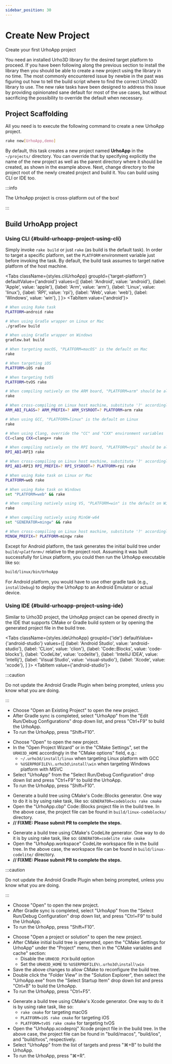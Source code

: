 ```yaml
---
sidebar_position: 30
---
```



# Create New Project

Create your first UrhoApp project

You need an installed Urho3D library for the desired target platform to proceed. If you have been following along the previous section to install the library then you should be able to create a new project using the library in no time. The most commonly encountered issue by newbie in the past was figuring out how to tell the build script where to find the correct Urho3D library to use. The new rake tasks have been designed to address this issue by providing opinionated sane default for most of the use cases, but without sacrificing the possibility to override the default when necessary.

## Project Scaffolding

All you need is to execute the following command to create a new UrhoApp project.

```bash
rake new[UrhoApp,demo]
```

By default, this task creates a new project named **UrhoApp** in the `~/projects/` directory. You can override that by specifying explicitly the name of the new project as well as the parent directory where it should be created, as shown in the example above. Next, change directory to the project root of the newly created project and build it. You can build using CLI or IDE too.

:::info

The UrhoApp project is cross-platform out of the box!

:::

## Build UrhoApp project

### Using CLI {#build-urhoapp-project-using-cli}

Simply invoke `rake build` or just `rake` (as build is the default task). In order to target a specific platform, set the `PLATFORM` environment variable just before invoking the task. By default, the build task assumes to target native platform of the host machine.

<Tabs
  className={styles.cliUrhoApp}
  groupId={'target-platform'}
  defaultValue={'android'}
  values={[
    {label: 'Android', value: 'android'},
    {label: 'Apple', value: 'apple'},
    {label: 'Arm', value: 'arm'},
    {label: 'Linux', value: 'linux'},
    {label: 'RPI', value: 'rpi'},
    {label: 'Web', value: 'web'},
    {label: 'Windows', value: 'win'},
  ]
  }>
  <TabItem value={'android'}>

```bash
# When using Rake task
PLATFORM=android rake

# When using Gradle wrapper on Linux or Mac
./gradlew build

# When using Gradle wrapper on Windows
gradlew.bat build
```

  </TabItem>
  <TabItem value={'apple'}>

```bash
# When targeting macOS, "PLATFORM=macOS" is the default on Mac
rake

# When targeting iOS
PLATFORM=iOS rake

# When targeting tvOS
PLATFORM=tvOS rake
```

  </TabItem>
  <TabItem value={'arm'}>

```bash
# When compiling natively on the ARM board, "PLATFORM=arm" should be already set
rake

# When cross-compiling on Linux host machine, substitute '?' accordingly
ARM_ABI_FLAGS=? ARM_PREFIX=? ARM_SYSROOT=? PLATFORM=arm rake
```

  </TabItem>
  <TabItem value={'linux'}>

```bash
# When using GCC, "PLATFORM=linux" is the default on Linux
rake

# When using Clang, override the "CC" and "CXX" environment variables
CC=clang CXX=clang++ rake
```

  </TabItem>
  <TabItem value={'rpi'}>

```bash
# When compiling natively on the RPI board, "PLATFORM=rpi" should be already set
RPI_ABI=RPI3 rake

# When cross-compiling on Linux host machine, substitute '?' accordingly
RPI_ABI=RPI3 RPI_PREFIX=? RPI_SYSROOT=? PLATFORM=rpi rake
```

  </TabItem>
  <TabItem value={'web'}>

```bash
# When using Rake task on Linux or Mac
PLATFORM=web rake

# When using Rake task on Windows
set "PLATFORM=web" && rake
```

  </TabItem>
  <TabItem value={'win'}>

```bash
# When compiling natively using VS, "PLATFORM=win" is the default on Windows
rake

# When compiling natively using MinGW-w64
set "GENERATOR=mingw" && rake

# When cross-compiling on Linux host machine, substitute '?' accordingly
MINGW_PREFIX=? PLATFORM=mingw rake
```

  </TabItem>
</Tabs>

Except for Android platform, the task generates the initial build tree under <code>build/<em>&lt;platform&gt;</em>/</code> relative to the project root. Assuming it was built successfully for Linux platform, you could then run the UrhoApp executable like so:

```bash
build/linux/bin/UrhoApp
```

For Android platform, you would have to use other gradle task (e.g., `installDebug`) to deploy the UrhoApp to an Android Emulator or actual device.

### Using IDE {#build-urhoapp-project-using-ide}

Similar to Urho3D project, the UrhoApp project can be opened directly in the IDE that supports CMake or Gradle build system or by opening the generated project file in the build tree.

<Tabs
  className={styles.ideUrhoApp}
  groupId={'ide'}
  defaultValue={'android-studio'}
  values={[
    {label: 'Android Studio', value: 'android-studio'},
    {label: 'CLion', value: 'clion'},
    {label: 'Code::Blocks', value: 'code-blocks'},
    {label: 'CodeLite', value: 'codelite'},
    {label: 'IntelliJ IDEA', value: 'intellij'},
    {label: 'Visual Studio', value: 'visual-studio'},
    {label: 'Xcode', value: 'xcode'},
  ]
  }>
  <TabItem value={'android-studio'}>

<div className={clsx('textBlock', styles.fixedHeight)}>

:::caution

Do not update the Android Gradle Plugin when being prompted, unless you know what you are doing.

:::

- Choose "Open an Existing Project" to open the new project.
- After Gradle sync is completed, select "UrhoApp" from the "Edit Run/Debug Configurations" drop down list, and press "Ctrl+F9" to build the UrhoApp.
- To run the UrhoApp, press "Shift+F10".

</div>

  </TabItem>
  <TabItem value={'clion'}>

<div className={clsx('textBlock', styles.fixedHeight)}>

- Choose "Open" to open the new project.
- In the "Open Project Wizard" or in the "CMake Settings", set the `URHO3D_HOME` accordingly in the "CMake options" field, e.g.:
  - `~/.urho3d/install/linux` when targeting Linux platform with GCC
  - `%USERPROFILE%\.urho3d\install\win` when targeting Windows platform with MSVC
- Select "UrhoApp" from the "Select Run/Debug Configuration" drop down list and press "Ctrl+F9" to build the UrhoApp.
- To run the UrhoApp, press "Shift+F10".

</div>

  </TabItem>
  <TabItem value={'code-blocks'}>

<div className={clsx('textBlock', styles.fixedHeight)}>

- Generate a build tree using CMake's Code::Blocks generator. One way to do it is by using rake task, like so: `GENERATOR=codeblocks rake cmake`
- Open the "UrhoApp.cbp" Code::Blocks project file in the build tree. In the above case, the project file can be found in `build/linux-codeblocks/` directory.
- **// FIXME: Please submit PR to complete the steps.**

</div>

  </TabItem>
  <TabItem value={'codelite'}>

<div className={clsx('textBlock', styles.fixedHeight)}>

- Generate a build tree using CMake's CodeLite generator. One way to do it is by using rake task, like so: `GENERATOR=codelite rake cmake`
- Open the "UrhoApp.workspace" CodeLite workspace file in the build tree. In the above case, the workspace file can be found in `build/linux-codelite/` directory.
- **// FIXME: Please submit PR to complete the steps.**

</div>

  </TabItem>
  <TabItem value={'intellij'}>

<div className={clsx('textBlock', styles.fixedHeight)}>

:::caution

Do not update the Android Gradle Plugin when being prompted, unless you know what you are doing.

:::

- Choose "Open" to open the new project.
- After Gradle sync is completed, select "UrhoApp" from the "Select Run/Debug Configuration" drop down list, and press "Ctrl+F9" to build the UrhoApp.
- To run the UrhoApp, press "Shift+F10".

</div>

  </TabItem>
  <TabItem value={'visual-studio'}>

<div className={clsx('textBlock', styles.fixedHeight)}>

- Choose "Open a project or solution" to open the new project.
- After CMake initial build tree is generated, open the "CMake Settings for UrhoApp" under the "Project" menu, then in the "CMake variables and cache" section:
  - Disable the `URHO3D_PCH` build option
  - Set the `URHO3D_HOME` to `%USERPROFILE%\.urho3d\install\win`
- Save the above changes to allow CMake to reconfigure the build tree.
- Double click the "Folder View" in the "Solution Explorer", then select the "UrhoApp.exe" from the "Select Startup Item" drop down list and press "Ctrl+B" to build the UrhoApp.
- To run the UrhoApp, press "Ctrl+F5".

</div>

  </TabItem>
  <TabItem value={'xcode'}>

<div className={clsx('textBlock', styles.fixedHeight)}>

- Generate a build tree using CMake's Xcode generator. One way to do it is by using rake task, like so:
  - `rake cmake` for targeting macOS
  - `PLATFORM=iOS rake cmake` for targeting iOS
  - `PLATFORM=tvOS rake cmake` for targeting tvOS
- Open the "UrhoApp.xcodeproj" Xcode project file in the build tree. In the above case, the project file can be found in "build/macos", "build/ios", and "build/tvos", respectively.
- Select "UrhoApp" from the list of targets and press "⌘+B" to build the UrhoApp.
- To run the UrhoApp, press "⌘+R".

</div>

  </TabItem>
</Tabs>
